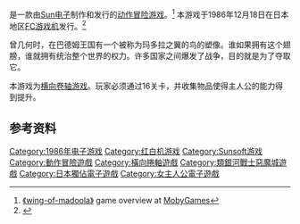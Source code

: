 {{NoteTA
| G1=Games
}}

{{vgname|玛多拉之翼|ja=マドゥーラの翼}}是一款由[[Sun电子|Sun电子]]制作和发行的[[动作冒险游戏|动作冒险游戏]]。<ref name="mobygames">[http://www.mobygames.com/game/wing-of-madoola 《wing-of-madoola》] {{Wayback|url=http://www.mobygames.com/game/wing-of-madoola |date=20150925031215 }} game overview at [[MobyGames|MobyGames]]</ref> 本游戏于1986年12月18日在日本地区[[FC游戏机|FC游戏机]]发行。<ref name="gamefaqs">{{cite web| url = http://www.gamefaqs.com/nes/578346-madoola-no-tsubasa-the-wing-of-madoola/data| title = Release information| publisher = [[GameFAQs|GameFAQs]]| date = | accessdate = 2015-10-31| archive-date = 2015-10-09| archive-url = https://web.archive.org/web/20151009034038/http://www.gamefaqs.com/nes/578346-madoola-no-tsubasa-the-wing-of-madoola/data| dead-url = no}}</ref>

曾几何时，在巴德姆王国有一个被称为玛多拉之翼的鸟的塑像。谁如果拥有这个翅膀，谁就拥有统治整个世界的权力。许多国家之间爆发了战争，目的就是为了夺取它。

本游戏为[[横向卷轴游戏|横向卷轴游戏]]。玩家必须通过16关卡，并收集物品使得主人公的能力得到提升。

== 参考资料 ==
{{Reflist}}

{{DEFAULTSORT:Madoola no Tsubasa}}
[[Category:1986年电子游戏|Category:1986年电子游戏]]
[[Category:红白机游戏|Category:红白机游戏]]
[[Category:Sunsoft游戏|Category:Sunsoft游戏]]
[[Category:動作冒險遊戲|Category:動作冒險遊戲]]
[[Category:橫向捲軸遊戲|Category:橫向捲軸遊戲]]
[[Category:類銀河戰士惡魔城遊戲|Category:類銀河戰士惡魔城遊戲]]
[[Category:日本獨佔電子遊戲|Category:日本獨佔電子遊戲]]
[[Category:女主人公電子遊戲|Category:女主人公電子遊戲]]

{{Action-adventure-videogame-stub}}